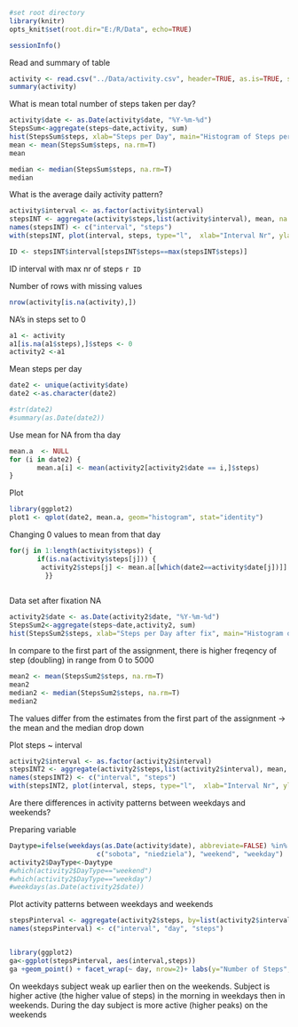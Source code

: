```r
#set root directory
library(knitr)
opts_knit$set(root.dir="E:/R/Data", echo=TRUE)
```

```r
sessionInfo()
```

Read and summary of table
```r

activity <- read.csv("../Data/activity.csv", header=TRUE, as.is=TRUE, sep=",")
summary(activity)
```

What is mean total number of steps taken per day?

```r
activity$date <- as.Date(activity$date, "%Y-%m-%d")
StepsSum<-aggregate(steps~date,activity, sum)
hist(StepsSum$steps, xlab="Steps per Day", main="Histogram of Steps per Day")
mean <- mean(StepsSum$steps, na.rm=T)
mean
```

```r
median <- median(StepsSum$steps, na.rm=T)
median
```

What is the average daily activity pattern?

```r
activity$interval <- as.factor(activity$interval)
stepsINT <- aggregate(activity$steps,list(activity$interval), mean, na.rm=TRUE)
names(stepsINT) <- c("interval", "steps")
with(stepsINT, plot(interval, steps, type="l",  xlab="Interval Nr", ylab="Steps", main="Activity"))

```


```r
ID <- stepsINT$interval[stepsINT$steps==max(stepsINT$steps)]
```
ID interval with max nr of steps `r ID`



Number of rows with missing values

```r
nrow(activity[is.na(activity),])
```

NA's in steps set to 0
```r
a1 <- activity
a1[is.na(a1$steps),]$steps <- 0
activity2 <-a1
```

Mean steps per day
```r
date2 <- unique(activity$date)
date2 <-as.character(date2)

#str(date2)
#summary(as.Date(date2))
```

Use mean for NA from tha day
```r
mean.a  <- NULL
for (i in date2) {
       mean.a[i] <- mean(activity2[activity2$date == i,]$steps)
}
```

Plot

```r
library(ggplot2)
plot1 <- qplot(date2, mean.a, geom="histogram", stat="identity")

```

Changing 0 values to mean from that day
```r
for(j in 1:length(activity$steps)) {    
       if(is.na(activity$steps[j])) {
        activity2$steps[j] <- mean.a[[which(date2==activity$date[j])]]
         }}      
  
```

Data set after fixation NA

```r
activity2$date <- as.Date(activity2$date, "%Y-%m-%d")
StepsSum2<-aggregate(steps~date,activity2, sum)
hist(StepsSum2$steps, xlab="Steps per Day after fix", main="Histogram of Steps per Day")
```


In compare to the first part of the assignment, there is higher freqency of step (doubling) in range from 0 to 5000

```r
mean2 <- mean(StepsSum2$steps, na.rm=T)
mean2
median2 <- median(StepsSum2$steps, na.rm=T)
median2
```

The values differ from the estimates from the first part of the assignment -> the mean and the median drop down 
 
Plot steps ~ interval
```r
activity2$interval <- as.factor(activity2$interval)
stepsINT2 <- aggregate(activity2$steps,list(activity2$interval), mean, na.rm=TRUE)
names(stepsINT2) <- c("interval", "steps")
with(stepsINT2, plot(interval, steps, type="l",  xlab="Interval Nr", ylab="Steps", main="Activity"))
```
  
Are there differences in activity patterns between weekdays and weekends?

Preparing variable
```r
Daytype=ifelse(weekdays(as.Date(activity$date), abbreviate=FALSE) %in% 
                      c("sobota", "niedziela"), "weekend", "weekday")
activity2$DayType<-Daytype
#which(activity2$DayType=="weekend")
#which(activity2$DayType=="weekday")
#weekdays(as.Date(activity2$date))

```

Plot activity patterns between weekdays and weekends

```r
stepsPinterval <- aggregate(activity2$steps, by=list(activity2$interval,activity2$DayType), mean)
names(stepsPinterval) <- c("interval", "day", "steps")


library(ggplot2)
ga<-ggplot(stepsPinterval, aes(interval,steps))
ga +geom_point() + facet_wrap(~ day, nrow=2)+ labs(y="Number of Steps", title="Steps per Interval")
```

On weekdays subject weak up earlier then on the weekends. Subject is higher active (the higher value of steps) in the morning in weekdays then in weekends. During the day subject is more active (higher peaks) on the weekends


